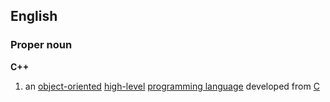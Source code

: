 {{wrongtitle|title=C++}}
==English==
===Proper noun===
'''C++'''
#{{computing}} an [[object-oriented]] [[high-level]] [[programming language]] developed from [[C]]